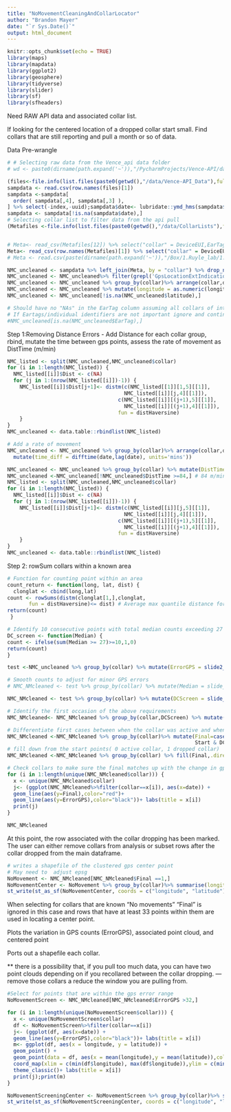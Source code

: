 ```yaml
---
title: "NoMovementCleaningAndCollarLocator"
author: "Brandon Mayer"
date: "`r Sys.Date()`"
output: html_document
---
```


```r
knitr::opts_chunk$set(echo = TRUE)
library(maps)
library(mapdata)
library(ggplot2)
library(geosphere)
library(tidyverse)
library(slider)
library(sf)
library(sfheaders)
```
Need RAW API data and associated collar list. 

If looking for the centered location of a dropped collar start small. Find collars that are still reporting and pull a month or so of data.  

Data Pre-wrangle
```r
# # Selecting raw data from the Vence_api data folder
# wd <- paste0(dirname(path.expand('~')),"/PycharmProjects/Vence-API/data");(files<-file.info(list.files(wd,full.names = T))%>% arrange(desc(mtime)))

(files<-file.info(list.files(paste0(getwd(),"/data/Vence-API_Data"),full.names = T))%>% arrange(desc(mtime)))
sampdata <- read.csv(row.names(files)[1]) 
sampdata <-sampdata[
  order( sampdata[,4], sampdata[,3] ),
] %>% select(-index,-uuid);sampdata$date<- lubridate::ymd_hms(sampdata$date)
sampdata <- sampdata[!is.na(sampdata$date),]
# Selecting collar list to filter data from the api pull
(Metafiles <-file.info(list.files(paste0(getwd(),"/data/CollarLists"),full.names = T))%>% arrange(desc(mtime)))


# Meta<- read_csv(Metafiles[12]) %>% select("collar" = DeviceEUI,EarTag,HerdName)
Meta<- read_csv(row.names(Metafiles)[1]) %>% select("collar" = DeviceEUI,EarTag,HerdName) #%>% mutate(HerdName = "Small Herd") 
# Meta <- read.csv(paste(dirname(path.expand('~')),"/Box/1.Ruyle_lab/1.Project_Data/Virtual Fencing/GPSData/ArcGIS/Pasture8_Pilot2022/Pasture8_2022collars.csv", sep=""))%>% select("collar" = DeviceEUI,EarTag,HerdName)

NMC_uncleaned <- sampdata %>% left_join(Meta, by = "collar") %>% drop_na(HerdName)
NMC_uncleaned <- NMC_uncleaned%>% filter(grepl('GpsLocationExtIndication', messagetype))
NMC_uncleaned <- NMC_uncleaned %>% group_by(collar)%>% arrange(collar,date) %>% ungroup()
NMC_uncleaned <- NMC_uncleaned %>% mutate(longitude = as.numeric(longitude),latitude = as.numeric(latitude) )
NMC_uncleaned <- NMC_uncleaned[!is.na(NMC_uncleaned$latitude),]

# Should have no "NAs" in the EarTag column assuming all collars of interest were joined correctly
# If Eartags/individual identifiers are not important ignore and continue on
#NMC_uncleaned[is.na(NMC_uncleaned$EarTag),]

```

Step 1:Removing Distance Errors
  -   Add Distance for each collar group, rbind, mutate the time between gps points, assess the rate of movement as DistTime (m/min)
```r
NMC_listed <- split(NMC_uncleaned,NMC_uncleaned$collar)
for (i in 1:length(NMC_listed)) {
  NMC_listed[[i]]$Dist <- c(NA)
  for (j in 1:(nrow(NMC_listed[[i]])-1)) {
    NMC_listed[[i]]$Dist[j+1]<- distm(c(NMC_listed[[1]][1,5][[1]],
                                      NMC_listed[[i]][j,4][[1]]),
                                    c(NMC_listed[[i]][(j+1),5][[1]],
                                      NMC_listed[[i]][(j+1),4][[1]]),
                                    fun = distHaversine)
    }
}
NMC_uncleaned <- data.table::rbindlist(NMC_listed)

# Add a rate of movement
NMC_uncleaned <- NMC_uncleaned %>% group_by(collar)%>% arrange(collar,date) %>%
  mutate(time_diff = difftime(date,lag(date), units='mins'))

NMC_uncleaned <- NMC_uncleaned %>% group_by(collar) %>% mutate(DistTime=Dist/as.numeric(time_diff))
NMC_uncleaned <-NMC_uncleaned[!NMC_uncleaned$DistTime >=84,] # 84 m/min: movement speed of a cow
NMC_listed <- split(NMC_uncleaned,NMC_uncleaned$collar)
for (i in 1:length(NMC_listed)) {
  NMC_listed[[i]]$Dist <- c(NA)
  for (j in 1:(nrow(NMC_listed[[i]])-1)) {
    NMC_listed[[i]]$Dist[j+1]<- distm(c(NMC_listed[[i]][j,5][[1]],
                                      NMC_listed[[i]][j,4][[1]]),
                                    c(NMC_listed[[i]][(j+1),5][[1]],
                                      NMC_listed[[i]][(j+1),4][[1]]),
                                    fun = distHaversine)
    }
}
NMC_uncleaned <- data.table::rbindlist(NMC_listed)
```

Step 2:  rowSum collars within a known area
```r
# Function for counting point within an area
count_return <- function(long, lat, dist) {
  clonglat <- cbind(long,lat)
count <- rowSums(distm(clonglat[1,],clonglat, 
       fun = distHaversine)<= dist) # Average max quantile distance for 8 collars in varying canopy densities was 34m
return(count)
 }

# Identify 10 consecutive points with total median counts exceeding 27
DC_screen <- function(Median) {
count <- ifelse(sum(Median >= 27)>=10,1,0)
return(count)
}

test <-NMC_uncleaned %>% group_by(collar) %>% mutate(ErrorGPS = slide2_dbl(.x = longitude,.y = latitude, ~count_return(.x,.y,34),.after =36))

# Smooth counts to adjust for minor GPS errors
# NMC_NMcleaned <- test %>% group_by(collar) %>% mutate(Median = slide_dbl(ErrorGPS,~median(.x),.before=5, .after = 5))

NMC_NMcleaned <- test %>% group_by(collar) %>% mutate(DCScreen = slide_dbl(ErrorGPS,~DC_screen(.x), .after = 10))

# Identify the first occasion of the above requirements 
NMC_NMcleaned<- NMC_NMcleaned %>% group_by(collar,DCScreen) %>% mutate(Start = row_number()==1) 

# Differentiate first cases between when the collar was active and when it dropped
NMC_NMcleaned <-NMC_NMcleaned %>% group_by(collar)%>% mutate(Final=case_when(Start & DCScreen==0~0,
                                                             Start & DCScreen==1~1)) 
# fill down from the start points( 0 active collar, 1 dropped collar)
NMC_NMcleaned <-NMC_NMcleaned %>% group_by(collar) %>% fill(Final,.direction = "down")

# Check collars to make sure the final matches up with the change in gps error 
for (i in 1:length(unique(NMC_NMcleaned$collar))) {
  x <- unique(NMC_NMcleaned$collar)
  j<- (ggplot(NMC_NMcleaned%>%filter(collar==x[i]), aes(x=date)) +
  geom_line(aes(y=Final),color="red")+
  geom_line(aes(y=ErrorGPS),color="black"))+ labs(title = x[i])
  print(j)
}

NMC_NMcleaned
```
At this point, the row associated with the collar dropping has been marked. The user can either remove collars from analysis or subset rows after the collar dropped from the main dataframe. 

```r
# writes a shapefile of the clustered gps center point
# May need to  adjust epsg
NoMovement <- NMC_NMcleaned[NMC_NMcleaned$Final ==1,]
NoMovementCenter <- NoMovement %>% group_by(collar)%>% summarise(longitude=mean(longitude), latitude=mean(latitude))
st_write(st_as_sf(NoMovementCenter, coords = c("longitude", "latitude"), crs = 4326),paste0(getwd(),"/Product/",unique(NoMovement$HerdName),"_",date(min(NoMovement$date)),"_",date(max(NoMovement$date)),"_MissingCollars.shp"))


```
When selecting for collars that are known "No movements"
"Final" is ignored in this case and rows that have at least 33 points within them are used in locating a center point. \

Plots the variation in GPS counts (ErrorGPS), associated point cloud, and centered point

Ports out a shapefile each collar. 

** there is a possibility that, if you pull too much data, you can have two point clouds depending on if you recollared between the collar dropping. 
 --- remove those collars a reduce the window you are pulling from.

```r
#Select for points that are within the gps error range
NoMovementScreen <- NMC_NMcleaned[NMC_NMcleaned$ErrorGPS >32,]

for (i in 1:length(unique(NoMovementScreen$collar))) {
  x <- unique(NoMovementScreen$collar)
  df <- NoMovementScreen%>%filter(collar==x[i])
  j<- (ggplot(df, aes(x=date)) +
  geom_line(aes(y=ErrorGPS),color="black"))+ labs(title = x[i])
  m<- ggplot(df, aes(x = longitude, y = latitude)) +
  geom_point() +
  geom_point(data = df, aes(x = mean(longitude),y = mean(latitude)),color ="red")+
  coord_map(xlim = c(min(df$longitude), max(df$longitude)),ylim = c(min(df$latitude), max(df$latitude))) + #limits added as there are some points really far away
  theme_classic()+ labs(title = x[i])
  print(j);print(m)
}

NoMovementScreeningCenter <- NoMovementScreen %>% group_by(collar)%>% summarise(longitude=mean(longitude), latitude=mean(latitude))
st_write(st_as_sf(NoMovementScreeningCenter, coords = c("longitude", "latitude"), crs = 4326),paste0(getwd(),"/Product/","NoMovement","_",date(min(NoMovementScreen$date)),"_",date(max(NoMovementScreen$date)),"_MissingCollars.shp"))
```


